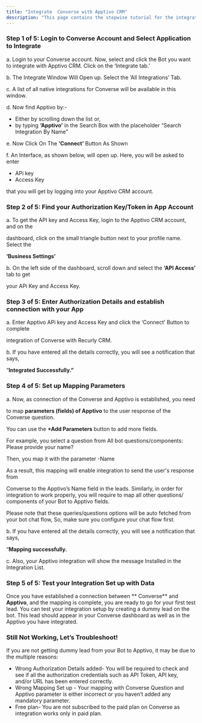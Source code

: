 ```yaml
---
title: "Integrate  Converse with Apptivo CRM"
description: "This page contains the stepwise tutorial for the integration with  Converse"
---
```


### **Step 1 of 5: Login to  Converse Account and Select Application to Integrate**

a. Login to your  Converse account. Now, select and click the Bot you want to integrate with Apptivo CRM. Click on the ‘Integrate tab.’

b. The Integrate Window Will Open up. Select the  ‘All Integrations’  Tab.

c. A list of all native integrations for  Converse will be available in this window.

d. Now find Apptivo by:-

- Either by scrolling down the list or,
- by typing **‘Apptivo’** in the Search Box with the placeholder “Search Integration By Name”

e. Now Click On The **‘Connect’** Button As Shown

f. An Interface, as shown below, will open up. Here, you will be asked to enter

- APi key
- Access Key

that you will get by logging into your Apptivo CRM account.

### **Step 2 of 5: Find your Authorization Key/Token in App Account**

a. To get the API key and Access Key, login to the Apptivo CRM account, and on the

dashboard, click on the small triangle button next to your profile name. Select the

**‘Business Settings’**

b. On the left side of the dashboard, scroll down and select the **‘API Access’** tab to get

your APi Key and Access Key.

### **Step 3 of 5: Enter Authorization Details and establish connection with your App**

a. Enter Apptivo APi key and Access Key and click the ‘Connect’ Button to complete

integration of  Converse with Recurly CRM.

b. If you have entered all the details correctly, you will see a notification that says,

“**Integrated Successfully.”**

### **Step 4 of 5: Set up Mapping Parameters**

a. Now, as connection of the  Converse and Apptivo is established, you need

to map **parameters (fields) of Apptivo** to the user response of the  Converse question.

You can use the **\+Add Parameters** button to add more fields.

For example, you select a question from All bot questions/components: Please provide your name?

Then, you map it with the parameter -Name

As a result, this mapping will enable integration to send the user's response from

Converse to the Apptivo’s Name field in the leads. Similarly, in order for integration to work properly, you will require to map all other questions/ components of your Bot to Apptivo fields.

Please note that these queries/questions options will be auto fetched from your bot chat flow, So, make sure you configure your chat flow first.

b. If you have entered all the details correctly, you will see a notification that says,

“**Mapping successfully.**

c. Also, your Apptivo integration will show the message Installed in the Integration List.

### **Step 5 of 5: Test your Integration Set up with Data**

Once you have established a connection between \*\* Converse\*\* and **Apptivo**, and the mapping is complete, you are ready to go for your first test lead. You can test your integration setup by creating a dummy lead on the bot. This lead should appear in your  Converse dashboard as well as in the Apptivo you have integrated.

### **Still Not Working, Let’s Troubleshoot\!**

If you are not getting dummy lead from your Bot to Apptivo, it may be due to the multiple reasons:

- Wrong Authorization Details added- You will be required to check and see if all the authorization credentials such as API Token, API key, and/or URL has been entered correctly.
- Wrong Mapping Set up - Your mapping with  Converse Question and Apptivo parameter is either incorrect or you haven’t added any mandatory parameter.
- Free plan- You are not subscribed to the paid plan on  Converse as integration works only in paid plan.